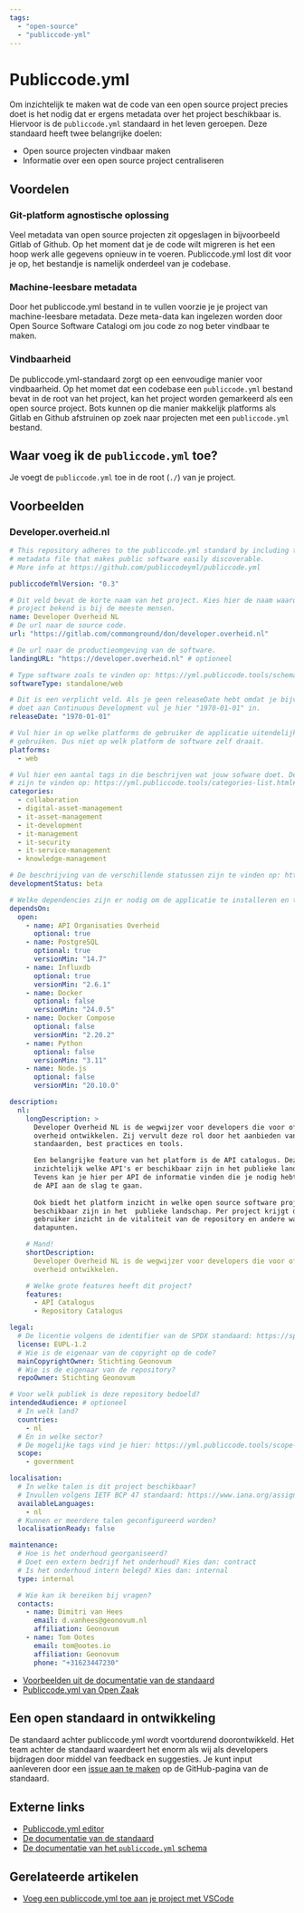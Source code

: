 ```yaml
---
tags:
  - "open-source"
  - "publiccode-yml"
---
```


# Publiccode.yml


Om inzichtelijk te maken wat de code van een open source project precies doet is
het nodig dat er ergens metadata over het project beschikbaar is. Hiervoor is de
`publiccode.yml` standaard in het leven geroepen. Deze standaard heeft twee
belangrijke doelen:

- Open source projecten vindbaar maken
- Informatie over een open source project centraliseren

## Voordelen

### Git-platform agnostische oplossing

Veel metadata van open source projecten zit opgeslagen in bijvoorbeeld Gitlab of
Github. Op het moment dat je de code wilt migreren is het een hoop werk alle
gegevens opnieuw in te voeren. Publiccode.yml lost dit voor je op, het bestandje
is namelijk onderdeel van je codebase.

### Machine-leesbare metadata

Door het publiccode.yml bestand in te vullen voorzie je je project van
machine-leesbare metadata. Deze meta-data kan ingelezen worden door Open Source
Software Catalogi om jou code zo nog beter vindbaar te maken.

### Vindbaarheid

De publiccode.yml-standaard zorgt op een eenvoudige manier voor vindbaarheid. Op
het momet dat een codebase een `publiccode.yml` bestand bevat in de root van het
project, kan het project worden gemarkeerd als een open source project. Bots
kunnen op die manier makkelijk platforms als Gitlab en Github afstruinen op zoek
naar projecten met een `publiccode.yml` bestand.

## Waar voeg ik de `publiccode.yml` toe?

Je voegt de `publiccode.yml` toe in de root (`./`) van je project.

## Voorbeelden

### Developer.overheid.nl

```yaml showLineNumbers title="./publiccode.yml"
# This repository adheres to the publiccode.yml standard by including this
# metadata file that makes public software easily discoverable.
# More info at https://github.com/publiccodeyml/publiccode.yml

publiccodeYmlVersion: "0.3"

# Dit veld bevat de korte naam van het project. Kies hier de naam waaronder het
# project bekend is bij de meeste mensen.
name: Developer Overheid NL
# De url naar de source code.
url: "https://gitlab.com/commonground/don/developer.overheid.nl"

# De url naar de productieomgeving van de software.
landingURL: "https://developer.overheid.nl" # optioneel

# Type software zoals te vinden op: https://yml.publiccode.tools/schema.core.html#key-softwaretype
softwareType: standalone/web

# Dit is een verplicht veld. Als je geen releaseDate hebt omdat je bijvoorbeeld
# doet aan Continuous Development vul je hier "1970-01-01" in.
releaseDate: "1970-01-01"

# Vul hier in op welke platforms de gebruiker de applicatie uitendelijk gaat
# gebruiken. Dus niet op welk platform de software zelf draait.
platforms:
  - web

# Vul hier een aantal tags in die beschrijven wat jouw sofware doet. De tags
# zijn te vinden op: https://yml.publiccode.tools/categories-list.html#categories-list
categories:
  - collaboration
  - digital-asset-management
  - it-asset-management
  - it-development
  - it-management
  - it-security
  - it-service-management
  - knowledge-management

# De beschrijving van de verschillende statussen zijn te vinden op: https://yml.publiccode.tools/schema.core.html#key-developmentstatus
developmentStatus: beta

# Welke dependencies zijn er nodig om de applicatie te installeren en te gebruiken?
dependsOn:
  open:
    - name: API Organisaties Overheid
      optional: true
    - name: PostgreSQL
      optional: true
      versionMin: "14.7"
    - name: Influxdb
      optional: true
      versionMin: "2.6.1"
    - name: Docker
      optional: false
      versionMin: "24.0.5"
    - name: Docker Compose
      optional: false
      versionMin: "2.20.2"
    - name: Python
      optional: false
      versionMin: "3.11"
    - name: Node.js
      optional: false
      versionMin: "20.10.0"

description:
  nl:
    longDescription: >
      Developer Overheid NL is de wegwijzer voor developers die voor of bij de
      overheid ontwikkelen. Zij vervult deze rol door het aanbieden van
      standaarden, best practices en tools.

      Een belangrijke feature van het platform is de API catalogus. Deze maakt
      inzichtelijk welke API's er beschikbaar zijn in het publieke landschap.
      Tevens kan je hier per API de informatie vinden die je nodig hebt om met
      de API aan de slag te gaan.
       
      Ook biedt het platform inzicht in welke open source software projecten er
      beschikbaar zijn in het  publieke landschap. Per project krijgt de
      gebruiker inzicht in de vitaliteit van de repository en andere waardevolle
      datapunten.

    # Mand!
    shortDescription:
      Developer Overheid NL is de wegwijzer voor developers die voor of bij de
      overheid ontwikkelen.

    # Welke grote features heeft dit project?
    features:
      - API Catalogus
      - Repository Catalogus

legal:
  # De licentie volgens de identifier van de SPDX standaard: https://spdx.org/licenses/
  license: EUPL-1.2
  # Wie is de eigenaar van de copyright op de code?
  mainCopyrightOwner: Stichting Geonovum
  # Wie is de eigenaar van de repository?
  repoOwner: Stichting Geonovum

# Voor welk publiek is deze repository bedoeld?
intendedAudience: # optioneel
  # In welk land?
  countries:
    - nl
  # En in welke sector?
  # De mogelijke tags vind je hier: https://yml.publiccode.tools/scope-list.html#scope-list
  scope:
    - government

localisation:
  # In welke talen is dit project beschikbaar?
  # Invullen volgens IETF BCP 47 standaard: https://www.iana.org/assignments/language-subtag-registry/language-subtag-registry
  availableLanguages:
    - nl
  # Kunnen er meerdere talen geconfigureerd worden?
  localisationReady: false

maintenance:
  # Hoe is het onderhoud georganiseerd?
  # Doet een extern bedrijf het onderhoud? Kies dan: contract
  # Is het onderhoud intern belegd? Kies dan: internal
  type: internal

  # Wie kan ik bereiken bij vragen?
  contacts:
    - name: Dimitri van Hees
      email: d.vanhees@geonovum.nl
      affiliation: Geonovum
    - name: Tom Ootes
      email: tom@ootes.io
      affiliation: Geonovum
      phone: "+31623447230"
```

- [Voorbeelden uit de documentatie van de standaard](https://yml.publiccode.tools/example.html)
- [Publiccode.yml van Open Zaak](https://github.com/open-zaak/open-zaak/blob/main/publiccode.yaml)

## Een open standaard in ontwikkeling

De standaard achter publiccode.yml wordt voortdurend doorontwikkeld. Het team
achter de standaard waardeert het enorm als wij als developers bijdragen door
middel van feedback en suggesties. Je kunt input aanleveren door een
[issue aan te maken](https://github.com/publiccodeyml/publiccode.yml/issues) op
de GitHub-pagina van de standaard.

## Externe links

- [Publiccode.yml editor](https://publiccode-editor.developers.italia.it/?lang=nl)
- [De documentatie van de standaard](https://yml.publiccode.tools/index.html)
- [De documentatie van het `publiccode.yml` schema](https://yml.publiccode.tools/schema.core.html)

## Gerelateerde artikelen

- [Voeg een publiccode.yml toe aan je project met VSCode](../tutorials/voeg-een-publiccode-yml-bestand-toe)

<br />
<br />

<Card
  appearance="default"
  description="Voeg een publiccode.yml toe aan je project met de publiccode.yml editor."
  heading="Publiccode.yml editor"
  href="/kennisbank/open-source/tools/publiccode-yml-editor"
  linkLabel="Naar artikel over de publiccode.yml editor"
/>
